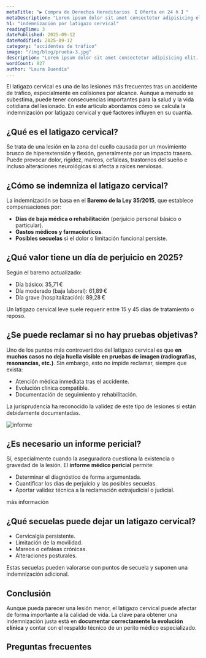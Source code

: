 ```yaml
---
metaTitle: "▶ Compra de Derechos Hereditarios 【 Oferta en 24 h 】"
metaDescription: "Lorem ipsum dolor sit amet consectetur adipisicing elit. Cupiditate porro rerum vitae accusantium sunt tempora! Accusamus delectus doloremque"
h1: "indemnización por latigazo cervical"
readingTime: 3
datePublished: 2025-09-12
dateModified: 2025-09-12
category: "accidentes de tráfico"
image: "/img/blog/prueba-3.jpg"
description: "Lorem ipsum dolor sit amet consectetur adipisicing elit. Cupiditate porro rerum vitae accusantium sunt tempora! Accusamus delectus doloremque."
wordCount: 827
author: "Laura Buendía"
---
```



El latigazo cervical es una de las lesiones más frecuentes tras un accidente de tráfico, especialmente en colisiones por alcance. Aunque a menudo se subestima, puede tener consecuencias importantes para la salud y la vida cotidiana del lesionado. En este artículo abordamos cómo se calcula la indemnización por latigazo cervical y qué factores influyen en su cuantía.

## ¿Qué es el latigazo cervical?

Se trata de una lesión en la zona del cuello causada por un movimiento brusco de hiperextensión y flexión, generalmente por un impacto trasero. Puede provocar dolor, rigidez, mareos, cefaleas, trastornos del sueño e incluso alteraciones neurológicas si afecta a raíces nerviosas.

## ¿Cómo se indemniza el latigazo cervical?

La indemnización se basa en el **Baremo de la Ley 35/2015**, que establece compensaciones por:

- **Días de baja médica o rehabilitación** (perjuicio personal básico o particular).
- **Gastos médicos y farmacéuticos**.
- **Posibles secuelas** si el dolor o limitación funcional persiste.

## ¿Qué valor tiene un día de perjuicio en 2025?

Según el baremo actualizado:

- Día básico: 35,71 €
- Día moderado (baja laboral): 61,89 €
- Día grave (hospitalización): 89,28 €

Un latigazo cervical leve suele requerir entre 15 y 45 días de tratamiento o reposo.

<CtaLinks modifier="service-page" />

## ¿Se puede reclamar si no hay pruebas objetivas?

Uno de los puntos más controvertidos del latigazo cervical es que **en muchos casos no deja huella visible en pruebas de imagen (radiografías, resonancias, etc.)**. Sin embargo, esto no impide reclamar, siempre que exista:

- Atención médica inmediata tras el accidente.
- Evolución clínica compatible.
- Documentación de seguimiento y rehabilitación.

La jurisprudencia ha reconocido la validez de este tipo de lesiones si están debidamente documentadas.

<Image
  src="/img/services/informe-medico-pericial.jpeg"
  alt="informe"
  height={1200}
  width={750}
/>

## ¿Es necesario un informe pericial?

Sí, especialmente cuando la aseguradora cuestiona la existencia o gravedad de la lesión. El **informe médico pericial** permite:

- Determinar el diagnóstico de forma argumentada.
- Cuantificar los días de perjuicio y las posibles secuelas.
- Aportar validez técnica a la reclamación extrajudicial o judicial.

<MainCta modifier="service-page">más información</MainCta>

## ¿Qué secuelas puede dejar un latigazo cervical?

- Cervicalgia persistente.
- Limitación de la movilidad.
- Mareos o cefaleas crónicas.
- Alteraciones posturales.

Estas secuelas pueden valorarse con puntos de secuela y suponen una indemnización adicional.

## Conclusión

Aunque pueda parecer una lesión menor, el latigazo cervical puede afectar de forma importante a la calidad de vida. La clave para obtener una indemnización justa está en **documentar correctamente la evolución clínica** y contar con el respaldo técnico de un perito médico especializado.

## Preguntas frecuentes

<FAQ faqs={FAQ_CALCULAR_INDEMNIZACION} />
